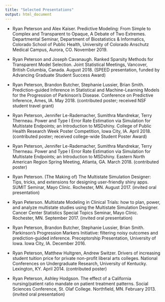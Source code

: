 ```yaml
---
title: "Selected Presentations"
output: html_document
---
```


- Ryan Peterson and Alex Kaiser. Predictive Modeling:  From Simple to Complex and Transparent to Opaque, A Debate of Two Extremes. Departmental Seminar, Department of Biostatistics & Informatics, Colorado School of Public Health, University of Colorado Anschutz Medical Campus, Aurora, CO. November 2019.   

- Ryan Peterson and Joseph Cavanaugh. Ranked Sparsity Methods for Transparent Model Selection. Joint Statistical Meetings, Vancover, British Columbia, Canada. August 2018. (SPEED presentation, funded by Advancing Graduate Student Success Award)

- Ryan Peterson, Brandon Butcher, Stephanie Lussier, Brian Smith. Prediction-guided Inference in Statistical and Machine-Learning Models for the Progression of Parkinson’s Disease. Conference on Predictive Inference, Ames, IA. May 2018. (contributed poster; received NSF student travel grant)

- Ryan Peterson, Jennifer Le-Rademacher, Sumithra Mandrekar, Terry Therneau. Power and Type I Error Rate Estimation via Simulation for Multistate Endpoints; an Introduction to MSDshiny. College of Public Health Research Week Poster Competition, Iowa City, IA. April 2018. (contributed poster; received college-wide Student Poster Award)

- Ryan Peterson, Jennifer Le-Rademacher, Sumithra Mandrekar, Terry Therneau. Power and Type I Error Rate Estimation via Simulation for Multistate Endpoints; an Introduction to MSDshiny. Eastern North American Region Spring Meeting, Atlanta, GA. March 2018. (contributed poster)

- Ryan Peterson. (The Making of) The Multistate Simulation Designer: Tips, tricks, and extensions for designing user-friendly shiny apps. SUMIT Seminar, Mayo Clinic. Rochester, MN. August 2017. (invited oral presentation)

- Ryan Peterson. Multistate Modeling in Clinical Trials: how to plan, power, and analyze multistate studies using the Multistate Simulation Designer. Cancer Center Statistics Special Topics Seminar, Mayo Clinic. Rochester, MN. September 2017. (invited oral presentation)

- Ryan Peterson, Brandon Butcher, Stephanie Lussier, Brian Smith. Parkinson’s Progression Markers Initiative: filtering noisy outcomes and prediction-guided inference. Preceptorship Presentation, University of Iowa.  Iowa City, IA. December 2016.

- Ryan Peterson, Matthew Hultgren, Andrew Switzer. Drivers of increasing student tuition price for private non-profit liberal arts colleges. National Conferences on Undergraduate Research, University of Kentucky. Lexington, KY. April 2014. (contributed poster)

- Ryan Peterson, Ashley Hodgson. The effect of a California nursing/patient ratio mandate on patient treatment patterns. Social Sciences Conference, St. Olaf College. Northfield, MN. February 2013. (invited oral presentation)

